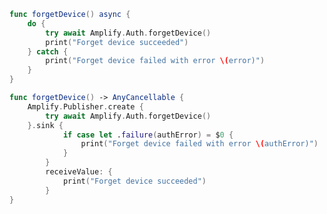 <BlockSwitcher>

<Block name="Async/Await">

```swift
func forgetDevice() async {
    do {
        try await Amplify.Auth.forgetDevice()
        print("Forget device succeeded")
    } catch {
        print("Forget device failed with error \(error)")
    }   
}
```

</Block>

<Block name="Combine">

```swift
func forgetDevice() -> AnyCancellable {
    Amplify.Publisher.create {
        try await Amplify.Auth.forgetDevice()
    }.sink {
            if case let .failure(authError) = $0 {
                print("Forget device failed with error \(authError)")
            }
        }
        receiveValue: {
            print("Forget device succeeded")
        }
}
```

</Block>

</BlockSwitcher>
